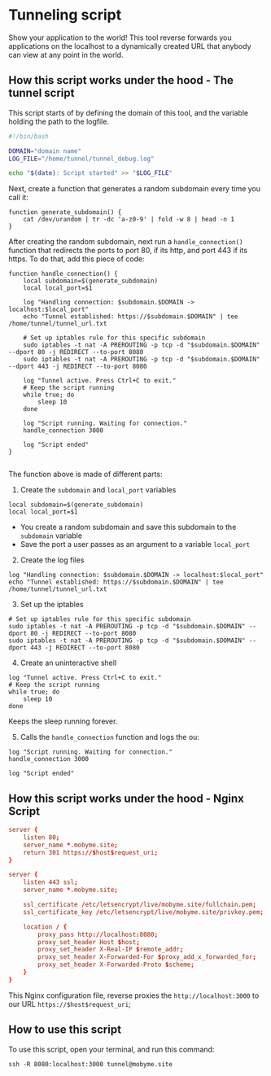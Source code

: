# Tunneling script

Show your application to the world! This tool reverse forwards you applications on the localhost to a dynamically created URL that anybody can view at any point in the world.

## How this script works under the hood - The tunnel script

This script starts of by defining the domain of this tool, and the variable holding the path to the logfile.

```sh
#!/bin/bash

DOMAIN="domain name"
LOG_FILE="/home/tunnel/tunnel_debug.log"

echo "$(date): Script started" >> "$LOG_FILE"

```

Next, create a function that generates a random subdomain every time you call it:

```
function generate_subdomain() {
    cat /dev/urandom | tr -dc 'a-z0-9' | fold -w 8 | head -n 1
}
```
 
After creating the random subdomain, next run a `handle_connection()` function that redirects the ports to port 80, if its http, and port 443 if its https. To do that, add this piece of code:

```
function handle_connection() {
    local subdomain=$(generate_subdomain)
    local local_port=$1

    log "Handling connection: $subdomain.$DOMAIN -> localhost:$local_port"
    echo "Tunnel established: https://$subdomain.$DOMAIN" | tee /home/tunnel/tunnel_url.txt

    # Set up iptables rule for this specific subdomain
    sudo iptables -t nat -A PREROUTING -p tcp -d "$subdomain.$DOMAIN" --dport 80 -j REDIRECT --to-port 8080
    sudo iptables -t nat -A PREROUTING -p tcp -d "$subdomain.$DOMAIN" --dport 443 -j REDIRECT --to-port 8080

    log "Tunnel active. Press Ctrl+C to exit."
    # Keep the script running
    while true; do
        sleep 10
    done

    log "Script running. Waiting for connection."
    handle_connection 3000

    log "Script ended"
}


```

The function above is made of different parts:
1. Create the `subdomain` and `local_port` variables
```
local subdomain=$(generate_subdomain)
local local_port=$1
```
- You create a random subdomain and save this subdomain to the `subdomain` variable
- Save the port a user passes as an argument to a variable `local_port`

2. Create the log files
```
log "Handling connection: $subdomain.$DOMAIN -> localhost:$local_port"
echo "Tunnel established: https://$subdomain.$DOMAIN" | tee /home/tunnel/tunnel_url.txt
```

3. Set up the iptables
```
# Set up iptables rule for this specific subdomain
sudo iptables -t nat -A PREROUTING -p tcp -d "$subdomain.$DOMAIN" --dport 80 -j REDIRECT --to-port 8080
sudo iptables -t nat -A PREROUTING -p tcp -d "$subdomain.$DOMAIN" --dport 443 -j REDIRECT --to-port 8080
```

4. Create an uninteractive shell

```
log "Tunnel active. Press Ctrl+C to exit."
# Keep the script running
while true; do
    sleep 10
done
```

Keeps the sleep running forever.

5. Calls the `handle_connection` function and logs the ou:
```
log "Script running. Waiting for connection."
handle_connection 3000

log "Script ended"
```


## How this script works under the hood - Nginx Script
```conf
server {
    listen 80;
    server_name *.mobyme.site;
    return 301 https://$host$request_uri;
}

server {
    listen 443 ssl;
    server_name *.mobyme.site;

    ssl_certificate /etc/letsencrypt/live/mobyme.site/fullchain.pem;
    ssl_certificate_key /etc/letsencrypt/live/mobyme.site/privkey.pem;

    location / {
        proxy_pass http://localhost:8080;
        proxy_set_header Host $host;
        proxy_set_header X-Real-IP $remote_addr;
        proxy_set_header X-Forwarded-For $proxy_add_x_forwarded_for;
        proxy_set_header X-Forwarded-Proto $scheme;
    }
}
```

This Nginx configuration file, reverse proxies the `http://localhost:3000` to our URL `https://$host$request_uri`;


## How to use this script
To use this script, open your terminal, and run this command:

```
ssh -R 8080:localhost:3000 tunnel@mobyme.site
```

